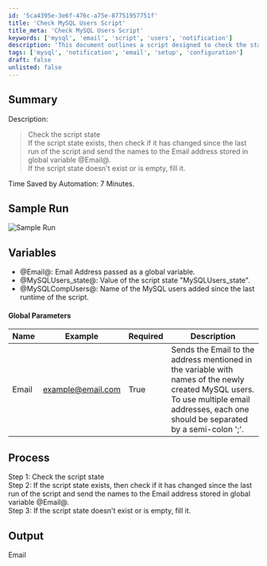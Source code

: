 ```yaml
---
id: '5ca4395e-3e6f-476c-a75e-87751957751f'
title: 'Check MySQL Users Script'
title_meta: 'Check MySQL Users Script'
keywords: ['mysql', 'email', 'script', 'users', 'notification']
description: 'This document outlines a script designed to check the state of MySQL users, determine if there have been any changes since the last execution, and notify specified email addresses of any new users added. The process is automated to save time and streamline user management.'
tags: ['mysql', 'notification', 'email', 'setup', 'configuration']
draft: false
unlisted: false
---
```

## Summary

Description:  
> Check the script state  
> If the script state exists, then check if it has changed since the last run of the script and send the names to the Email address stored in global variable @Email@.  
> If the script state doesn't exist or is empty, fill it.

Time Saved by Automation: 7 Minutes.

## Sample Run

![Sample Run](../../../static/img/Monitor-MySQL-New-Users/image_1.png)

## Variables

- @Email@: Email Address passed as a global variable. 
- @MySQLUsers_state@: Value of the script state "MySQLUsers_state". 
- @MySQLCompUsers@: Name of the MySQL users added since the last runtime of the script.

#### Global Parameters

| Name  | Example                       | Required | Description                                                                                                                                       |
|-------|-------------------------------|----------|---------------------------------------------------------------------------------------------------------------------------------------------------|
| Email | [example@email.com](mailto:example@email.com) | True     | Sends the Email to the address mentioned in the variable with names of the newly created MySQL users. To use multiple email addresses, each one should be separated by a semi-colon ';'. |

## Process

Step 1: Check the script state  
Step 2: If the script state exists, then check if it has changed since the last run of the script and send the names to the Email address stored in global variable @Email@.  
Step 3: If the script state doesn't exist or is empty, fill it.

## Output

Email













